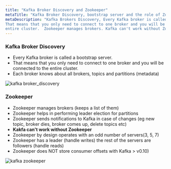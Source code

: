 ```yaml
---
title: "Kafka Broker Discovery and Zookeeper"
metaTitle: "Kafka Broker Discovery, bootstrap server and the role of Zookeeper. Kafka can't work without Zookeeper"
metaDescription: "Kafka Brokers Discovery, Every Kafka broker is called a bootstrap server. 
That means that you only need to connect to one broker and you will be connected to the
entire cluster.  Zookeeper manages brokers. Kafka can't work without Zookeeper"
---
```


### Kafka Broker Discovery    

- Every Kafka broker is called a bootstrap server.    
- That means that you only need to connect to one broker and you will be connected to the
entire cluster.    
- Each broker knows about all brokers, topics and partitions (metadata)    

![kafka broker_discovery](kafka_broker_discovery.svg "Kafka Broker Discovery")           


### Zookeeper     

- Zookeeper manages brokers (keeps a list of them)    
- Zookeeper helps in performing leader election for partitions    
- Zookeeper sends notifications to Kafka in case of changes (eg new topic,
 broker dies, broker comes up, delete topics etc)    
- **Kakfa can't work without Zookeeper**     
- Zookeeper by design operates with an odd number of servers(3, 5, 7)      
- Zookeeper has a leader (handle writes) the rest of the servers are followers (handle reads)     
- Zookeeper does NOT store consumer offsets with Kafka > v0.10)     

![kafka zookeeper](kafka_zookeeper.svg "Kafka Zookeeper")     
 